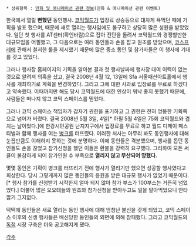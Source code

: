 * 상위항목 : [[만화 및 애니메이션 관련 정보]](만화 & 애니메이션 관련 이벤트)

한국에서 열릴 '''뻔했던''' 동인행사. [[코믹월드]]가 입장료 상승등으로 대차게 욕먹던 때에 기획을 발표 했으며, 때문에 새로 열리는 행사임에도 불구하고 상당히 많은 성원을 받았었다. 일단 첫 행사를 AT센터(확인바람)으로 잡아 전단을 돌려서 코믹월드와 경쟁할만한 대규모임을 어필했고, 그 다음으로는 여러 동인들과 손을 잡고 원조를 받았으며, [[코스프레]]에 관해서 철저한 룰을 제시했기 때문에 많은 중소 동인 및 참가자들은 이 행사에 기대를 갖고 있었다.

그러나 행사장 홈페이지의 기획을 알아본 결과 첫 행사날짜에 행사장 대여 이력이 없는 것으로 알려져 의혹을 샀고, 결국 2008년 4월 12, 13일에 Sfa 서울패션아트홀에서 행사를 개최하기로 계획을 변경하였다. 그리고 그에 대한 사과로 입장료를 무료로 하겠다고 약속했다. 이때까지만 해도 당시 코믹월드에 대한 인상이 워낙 좋지 못했기 때문에, 사람들은 떠나지 않고 코믹 스페이스를 믿었다.

그러나 코믹 스페이스 책임자가 갑자기 권한을 포기하고 그 권한은 전혀 엉뚱한 기획쪽으로 넘어가 버렸다. 결국 2008년 5월 3일, 4일[* 하필 5월 4일은 75회 코믹월드와 겹치는 날이었다.]에 한강시민공원 난지지구에서 입장료를 무료로 하고 월드 디제이 페스티벌과 함께 행사를 여는 [[병크]]를 터뜨렸다. 이러한 처사는 아무리 봐도 동인행사에 대해 눈꼽만큼도 이해하지 못하는 것에 분명하다. 이에 동인들은 격분했으며, 행사를 돕던 동인들도 손을 끊었고 참가신청을 했던 이들은 환불을 강력히 요구했다. 그리하여 모든 써클이 불참하게 되어 참가인원 수 부족으로 '''열리지 않고 무산되어 망했다.''' 

몇몇 동인은 기획이 병크를 터뜨리기 전에 행사가 열리기만 했으면 성공할 행사였다고 회상한다. 당시 그렇게까지 많은 동인들의 응원을 받은 대규모 행사가 없었기 때문이다.[* 행사 참가를 신청받기 시작한지 얼마 되지 않아 참가 부스가 100부스는 거뜬히 넘었었다.] 더불어 많은 오오테들의 원조와 참가신청을 받아두고도 일을 말아먹었으니 안타깝기 그지없다.

덕택에 동인들은 새로 열리는 동인 행사에 대해 엄청난 불신을 갖게 되었고, 코믹 스페이스 이후의 신생 행사들은 배신당한 동인들의 외면에 의해 참패했다. 그리고 코믹월드의 [[독점]] 시장 구축은 더욱 공고해지게 됐다.

[[각주]]
